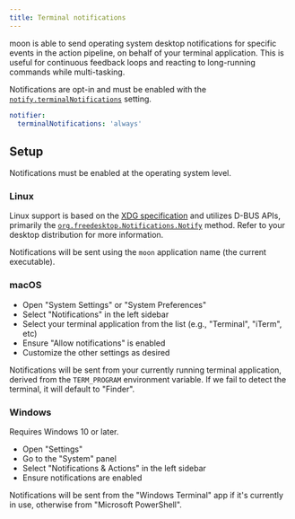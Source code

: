 ```yaml
---
title: Terminal notifications
---
```



<VersionLabel version="1.38.0" header />

moon is able to send operating system desktop notifications for specific events in the action
pipeline, on behalf of your terminal application. This is useful for continuous feedback loops and
reacting to long-running commands while multi-tasking.

Notifications are opt-in and must be enabled with the
[`notify.terminalNotifications`](/docs/config/workspace#terminalnotifications) setting.

```yaml title=".moon/workspace.yml"
notifier:
  terminalNotifications: 'always'
```

## Setup

Notifications must be enabled at the operating system level.

### Linux

Linux support is based on the [XDG specification](https://en.wikipedia.org/wiki/XDG) and utilizes
D-BUS APIs, primarily the
[`org.freedesktop.Notifications.Notify`](https://www.galago-project.org/specs/notification/0.9/x408.html#command-notify)
method. Refer to your desktop distribution for more information.

Notifications will be sent using the `moon` application name (the current executable).

### macOS

- Open "System Settings" or "System Preferences"
- Select "Notifications" in the left sidebar
- Select your terminal application from the list (e.g., "Terminal", "iTerm", etc)
- Ensure "Allow notifications" is enabled
- Customize the other settings as desired

Notifications will be sent from your currently running terminal application, derived from the
`TERM_PROGRAM` environment variable. If we fail to detect the terminal, it will default to "Finder".

### Windows

Requires Windows 10 or later.

- Open "Settings"
- Go to the "System" panel
- Select "Notifications & Actions" in the left sidebar
- Ensure notifications are enabled

Notifications will be sent from the "Windows Terminal" app if it's currently in use, otherwise from
"Microsoft PowerShell".
